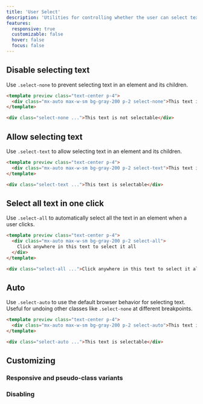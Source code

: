 ```yaml
---
title: 'User Select'
description: 'Utilities for controlling whether the user can select text in an element.'
features:
  responsive: true
  customizable: false
  hover: false
  focus: false
---
```




## Disable selecting text

Use `.select-none` to prevent selecting text in an element and its children.

```html
<template preview class="text-center p-4">
  <div class="mx-auto max-w-sm bg-gray-200 p-2 select-none">This text is not selectable</div>
</template>

<div class="select-none ...">This text is not selectable</div>
```

## Allow selecting text

Use `.select-text` to allow selecting text in an element and its children.

```html
<template preview class="text-center p-4">
  <div class="mx-auto max-w-sm bg-gray-200 p-2 select-text">This text is selectable</div>
</template>

<div class="select-text ...">This text is selectable</div>
```

## Select all text in one click

Use `.select-all` to automatically select all the text in an element when a user clicks.

```html
<template preview class="text-center p-4">
  <div class="mx-auto max-w-sm bg-gray-200 p-2 select-all">
    Click anywhere in this text to select it all
  </div>
</template>

<div class="select-all ...">Click anywhere in this text to select it all</div>
```

## Auto

Use `.select-auto` to use the default browser behavior for selecting text. Useful for undoing other classes like `.select-none` at different breakpoints.

```html
<template preview class="text-center p-4">
  <div class="mx-auto max-w-sm bg-gray-200 p-2 select-auto">This text is selectable</div>
</template>

<div class="select-auto ...">This text is selectable</div>
```

## Customizing

### Responsive and pseudo-class variants

<Variants plugin="userSelect" name="user-select" />

### Disabling

<Disabling plugin="userSelect" name="user-select" />
